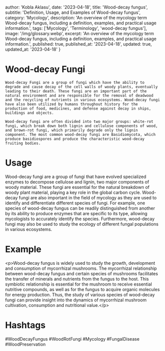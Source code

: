 
  author: 'Kobla Aklasu',
  date: '2023-04-18',
  title: 'Wood-decay fungus',
  subtitle: 'Definition, Usage, and Examples of Wood-decay fungus',
  category: 'Mycology',
  description: 'An overview of the mycology term Wood-decay fungus, including a definition, examples, and practical usage information.',
  tags: ['Mycology', 'Terminology', 'wood-decay fungus'],
  image: '/img/glossary.webp',
  excerpt: 'An overview of the mycology term Wood-decay fungus, including a definition, examples, and practical usage information.',
  published: true,
  published_at: '2023-04-18',
  updated: true,
  updated_at: '2023-04-18'
}




# Wood-decay Fungi
    
    Wood-decay Fungi are a group of fungi which have the ability to degrade and cause decay of the cell walls of woody plants, eventually leading to their death. These fungi are an important part of the natural environment and are responsible for the removal of deadwood and the recycling of nutrients in various ecosystems. Wood-decay fungi have also been utilized by humans throughout history for the production of food, medicines, and defense against decay in ships, buildings and objects.
    
    Wood-decay fungi are often divided into two major groups: white-rot fungi, which break down both lignin and cellulose components of wood, and brown-rot fungi, which primarily degrade only the lignin component. The most common wood-decay fungi are Basidiomycota, which produce basidiospores and produce the characteristic wood-decay fruiting bodies.

# Usage

Wood-decay fungi are a group of fungi that have evolved specialized enzymes to decompose cellulose and lignin, two major components of woody material. These fungi are essential for the natural breakdown of woody plant material, playing a key role in the global carbon cycle. Wood-decay fungi are also important in the field of mycology as they are used to identify and differentiate different species of fungi. For example, one species of wood-decay fungus can be readily distinguished from another by its ability to produce enzymes that are specific to its type, allowing mycologists to accurately identify the species. Furthermore, wood-decay fungi may also be used to study the ecology of different fungal populations in various ecosystems.

# Example

&lt;p&gt;Wood-decay fungus is widely used to study the growth, development and consumption of mycorrhizal mushrooms. The mycorrhizal relationship between wood-decay fungus and certain species of mushrooms facilitates the transfer of minerals and nutrients from the fungus to the host. This symbiotic relationship is essential for the mushroom to receive essential nutritive compounds, as well as for the fungus to acquire organic molecules for energy production. Thus, the study of various species of wood-decay fungi can provide insight into the dynamics of mycorrhizal mushroom cultivation, consumption and nutritional value.&lt;/p&gt;

# Hashtags

#WoodDecayFungus #WoodRotFungi #Mycology #FungalDisease #WoodPreservation


